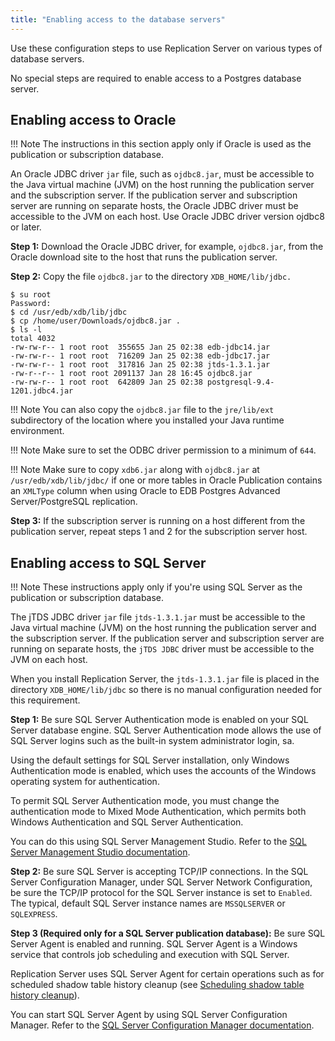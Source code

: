 ```yaml
---
title: "Enabling access to the database servers"
---
```


<div id="enable_access_to_database" class="registered_link"></div>

Use these configuration steps to use Replication Server on various types of database servers.

No special steps are required to enable access to a Postgres database server.

<div id="enable_access_to_oracle" class="registered_link"></div>

## Enabling access to Oracle

!!! Note
    The instructions in this section apply only if Oracle is used as the publication or subscription database.

An Oracle JDBC driver `jar` file, such as `ojdbc8.jar`, must be accessible to the Java virtual machine (JVM) on the host running the publication server and the subscription server. If the publication server and subscription server are running on separate hosts, the Oracle JDBC driver must be accessible to the JVM on each host. Use Oracle JDBC driver version ojdbc8 or later.

**Step 1:** Download the Oracle JDBC driver, for example, `ojdbc8.jar`, from the Oracle download site to the host that runs the publication server.

**Step 2:** Copy the file `ojdbc8.jar` to the directory `XDB_HOME/lib/jdbc.`

```shell
$ su root
Password:
$ cd /usr/edb/xdb/lib/jdbc
$ cp /home/user/Downloads/ojdbc8.jar .
$ ls -l
total 4032
-rw-rw-r-- 1 root root  355655 Jan 25 02:38 edb-jdbc14.jar
-rw-rw-r-- 1 root root  716209 Jan 25 02:38 edb-jdbc17.jar
-rw-rw-r-- 1 root root  317816 Jan 25 02:38 jtds-1.3.1.jar
-rw-r--r-- 1 root root 2091137 Jan 28 16:45 ojdbc8.jar
-rw-rw-r-- 1 root root  642809 Jan 25 02:38 postgresql-9.4-1201.jdbc4.jar
```

!!! Note
    You can also copy the `ojdbc8.jar` file to the `jre/lib/ext` subdirectory of the location where you installed your Java runtime environment.

!!! Note
    Make sure to set the ODBC driver permission to a minimum of `644`.

!!! Note
    Make sure to copy `xdb6.jar` along with `ojdbc8.jar` at `/usr/edb/xdb/lib/jdbc/` if one or more tables in Oracle Publication contains an `XMLType` column when using Oracle to EDB Postgres Advanced Server/PostgreSQL replication.

**Step 3:** If the subscription server is running on a host different from the publication server, repeat steps 1 and 2 for the subscription server host.

<div id="enable_access_to_sql_server" class="registered_link"></div>

## Enabling access to SQL Server

!!! Note
    These instructions apply only if you're using SQL Server as the publication or subscription database.

The jTDS JDBC driver `jar` file `jtds-1.3.1.jar` must be accessible to the Java virtual machine (JVM) on the host running the publication server and the subscription server. If the publication server and subscription server are running on separate hosts, the `jTDS JDBC` driver must be accessible to the JVM on each host.

When you install Replication Server, the `jtds-1.3.1.jar` file is placed in the directory `XDB_HOME/lib/jdbc` so there is no manual configuration needed for this requirement.

**Step 1:** Be sure SQL Server Authentication mode is enabled on your SQL Server database engine. SQL Server Authentication mode allows the use of SQL Server logins such as the built-in system administrator login, sa.

Using the default settings for SQL Server installation, only Windows Authentication mode is enabled, which uses the accounts of the Windows operating system for authentication.

To permit SQL Server Authentication mode, you must change the authentication mode to Mixed Mode Authentication, which permits both Windows Authentication and SQL Server Authentication.

You can do this using SQL Server Management Studio. Refer to the [SQL Server Management Studio documentation](https://docs.microsoft.com/en-us/sql/ssms/sql-server-management-studio-ssms?view=sql-server-ver15).

**Step 2:** Be sure SQL Server is accepting TCP/IP connections. In the SQL Server Configuration Manager, under SQL Server Network Configuration, be sure the TCP/IP protocol for the SQL Server instance is set to `Enabled`. The typical, default SQL Server instance names are `MSSQLSERVER` or `SQLEXPRESS`.

**Step 3 (Required only for a SQL Server publication database):** Be sure SQL Server Agent is enabled and running. SQL Server Agent is a Windows service that controls job scheduling and execution with SQL Server.

Replication Server uses SQL Server Agent for certain operations such as for scheduled shadow table history cleanup (see [Scheduling shadow table history cleanup](../../07_common_operations/05_managing_history/#schedule_shadow_table_history_cleanup)).

You can start SQL Server Agent by using SQL Server Configuration Manager. Refer to the [SQL Server Configuration Manager documentation](https://docs.microsoft.com/en-us/sql/relational-databases/sql-server-configuration-manager?view=sql-server-ver15).
